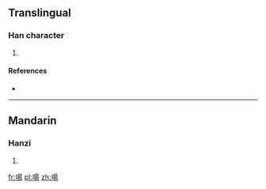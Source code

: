 ==Translingual==

===Han character===
{{Han char|rn=30|rad=口|as=09|sn=12|four=|canj=口日一竹 (RAMH)}}

# {{defn|Han|sort=口09}}

====References====
* {{Han ref|kx=0196.270|dkj=03884|dj=0418.190|hdz=10653.100|uh=557A|ud=21882}}

----

==Mandarin==

===Hanzi===
{{cmn-hanzi|pin=[[táng]] ([[tang2]])|wg=t'ang<sup>2</sup>}}

# {{defn|Mandarin|sort=口09}}

[[fr:啺]]
[[pl:啺]]
[[zh:啺]]